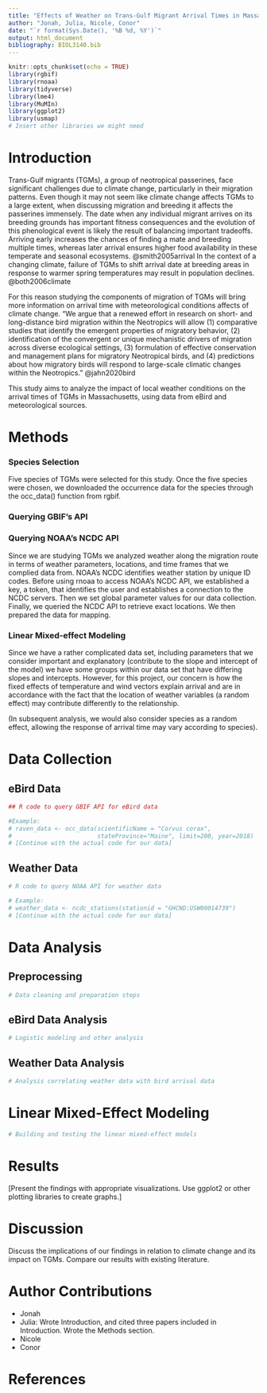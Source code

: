 ```yaml
---
title: "Effects of Weather on Trans-Gulf Migrant Arrival Times in Massachusetts"
author: "Jonah, Julia, Nicole, Conor"
date: "`r format(Sys.Date(), '%B %d, %Y')`"
output: html_document
bibliography: BIOL3140.bib
---
```


```r
knitr::opts_chunk$set(echo = TRUE)
library(rgbif)
library(rnoaa)
library(tidyverse)
library(lme4)
library(MuMIn)
library(ggplot2)
library(usmap)
# Insert other libraries we might need
```

# Introduction
Trans-Gulf migrants (TGMs), a group of neotropical passerines, face significant challenges due to climate change, particularly in their migration patterns. Even though it may not seem like climate change affects TGMs to a large extent, when discussing migration and breeding it affects the passerines immensely. The date when any individual migrant arrives on its breeding grounds has important fitness consequences and the evolution of this phenological event is likely the result of balancing important tradeoffs. Arriving early increases the chances of finding a mate and breeding multiple times, whereas later arrival ensures higher food availability in these temperate and seasonal ecosystems. @smith2005arrival In the context of a changing climate, failure of TGMs to shift arrival date at breeding areas in response to warmer spring temperatures may result in population declines. @both2006climate

For this reason studying the components of migration of TGMs will bring more information on arrival time with meteorological conditions affects of climate change. "We argue that a renewed effort in research on short- and long-distance bird migration within the Neotropics will allow (1) comparative studies that identify the emergent properties of migratory behavior, (2) identification of the convergent or unique mechanistic drivers of migration across diverse ecological settings, (3) formulation of effective conservation and management plans for migratory Neotropical birds, and (4) predictions about how migratory birds will respond to large-scale climatic changes within the Neotropics." @jahn2020bird

This study aims to analyze the impact of local weather conditions on the arrival times of TGMs in Massachusetts, using data from eBird and meteorological sources. 

# Methods

### Species Selection

Five species of TGMs were selected for this study. Once the five species were chosen, we downloaded the occurrence data for the species through the occ_data() function from rgbif. 

### Querying GBIF's API 

### Querying NOAA's NCDC API 

Since we are studying TGMs we analyzed weather along the migration route in terms of weather parameters, locations, and time frames that we complied data from. NOAA's NCDC identifies weather station by unique ID codes. Before using rnoaa to access NOAA's NCDC API, we established a key, a token, that identifies the user and establishes a connection to the NCDC servers. Then we set global parameter values for our data collection. Finally, we queried the NCDC API to retrieve exact locations. We then prepared the data for mapping. 

### Linear Mixed-effect Modeling 

Since we have a rather complicated data set, including parameters that we consider important and explanatory (contribute to the slope and intercept of the model) we have some groups within our data set that have differing slopes and intercepts. However, for this project, our concern is how the fixed effects of temperature and wind vectors explain arrival and are in accordance with the fact that the location of weather variables (a random effect) may contribute differently to the relationship. 

(In subsequent analysis, we would also consider species as a random effect, allowing the response of arrival time may vary according to species).


# Data Collection

## eBird Data

```r
## R code to query GBIF API for eBird data

#Example:
# raven_data <- occ_data(scientificName = "Corvus corax", 
#                        stateProvince="Maine", limit=200, year=2018)
# [Continue with the actual code for our data]
```

## Weather Data
```r
# R code to query NOAA API for weather data

# Example:
# weather_data <- ncdc_stations(stationid = "GHCND:USW00014739")
# [Continue with the actual code for our data]


```


# Data Analysis

## Preprocessing
```r
# Data cleaning and preparation steps
```

## eBird Data Analysis
```r
# Logistic modeling and other analysis
```

## Weather Data Analysis
```r
# Analysis correlating weather data with bird arrival data
```

# Linear Mixed-Effect Modeling
```r
# Building and testing the linear mixed-effect models
```

# Results

[Present the findings with appropriate visualizations. Use ggplot2 or other plotting libraries to create graphs.]

# Discussion

Discuss the implications of our findings in relation to climate change and its impact on TGMs. Compare our results with existing literature.

# Author Contributions

- Jonah
- Julia: Wrote Introduction, and cited three papers included in Introduction. Wrote the Methods section. 
- Nicole
- Conor

# References





